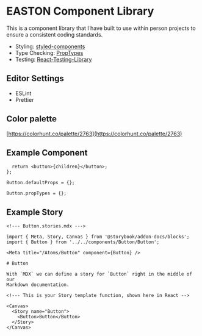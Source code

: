 
<Meta title="Introduction" />

# EASTON Component Library

This is a component library that I have built to use within person projects to ensure a consistent coding standards.

- Styling: [styled-components](https://styled-components.com/)
- Type Checking: [PropTypes](https://reactjs.org/docs/typechecking-with-proptypes.html)
- Testing: [React-Testing-Library](https://testing-library.com/docs/react-testing-library/intro/)

## Editor Settings

- ESLint
- Prettier

## Color palette

[https://colorhunt.co/palette/2763](https://colorhunt.co/palette/2763)

## Example Component


      return <button>{children}</button>;
    };

    Button.defaultProps = {};

    Button.propTypes = {};

## Example Story

```
<!--- Button.stories.mdx --->

import { Meta, Story, Canvas } from '@storybook/addon-docs/blocks';
import { Button } from '../../components/Button/Button';

<Meta title="/Atoms/Button" component={Button} />

# Button

With `MDX` we can define a story for `Button` right in the middle of our
Markdown documentation.

<!--- This is your Story template function, shown here in React -->

<Canvas>
  <Story name="Button">
    <Button>Button</Button>
  </Story>
</Canvas>
```
